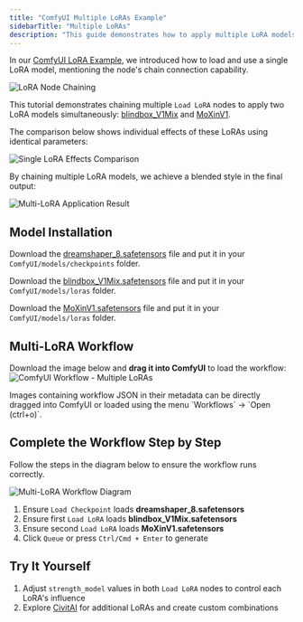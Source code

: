 ```yaml
---
title: "ComfyUI Multiple LoRAs Example"
sidebarTitle: "Multiple LoRAs"
description: "This guide demonstrates how to apply multiple LoRA models simultaneously in ComfyUI"
---
```


In our [ComfyUI LoRA Example](/tutorials/basic/lora), we introduced how to load and use a single LoRA model, mentioning the node's chain connection capability.

![LoRA Node Chaining](/images/tutorial/basic/lora/chain_link.png)

This tutorial demonstrates chaining multiple `Load LoRA` nodes to apply two LoRA models simultaneously: [blindbox_V1Mix](https://civitai.com/models/25995?modelVersionId=32988) and [MoXinV1](https://civitai.com/models/12597?modelVersionId=14856).

The comparison below shows individual effects of these LoRAs using identical parameters:

![Single LoRA Effects Comparison](/images/tutorial/basic/multiple_loras/compare.png)

By chaining multiple LoRA models, we achieve a blended style in the final output:

![Multi-LoRA Application Result](/images/tutorial/basic/multiple_loras/multiple_loras.png)

## Model Installation

Download the [dreamshaper_8.safetensors](https://civitai.com/api/download/models/128713?type=Model&format=SafeTensor&size=pruned&fp=fp16) file and put it in your `ComfyUI/models/checkpoints` folder.

Download the [blindbox_V1Mix.safetensors](https://civitai.com/api/download/models/32988?type=Model&format=SafeTensor&size=full&fp=fp16) file and put it in your `ComfyUI/models/loras` folder.

Download the [MoXinV1.safetensors](https://civitai.com/api/download/models/14856?type=Model&format=SafeTensor&size=full&fp=fp16) file and put it in your `ComfyUI/models/loras` folder.

## Multi-LoRA Workflow

Download the image below and **drag it into ComfyUI** to load the workflow:
![ComfyUI Workflow - Multiple LoRAs](https://raw.githubusercontent.com/Comfy-Org/example_workflows/refs/heads/main/multiple_loras.png)


<Tip>
Images containing workflow JSON in their metadata can be directly dragged into ComfyUI or loaded using the menu `Workflows` -> `Open (ctrl+o)`.
</Tip>

## Complete the Workflow Step by Step

Follow the steps in the diagram below to ensure the workflow runs correctly.

![Multi-LoRA Workflow Diagram](/images/tutorial/basic/multiple_loras/flow_diagram.png)

1. Ensure `Load Checkpoint` loads  **dreamshaper_8.safetensors**
2. Ensure first `Load LoRA` loads **blindbox_V1Mix.safetensors**
3. Ensure second `Load LoRA` loads **MoXinV1.safetensors**
4. Click `Queue` or press `Ctrl/Cmd + Enter` to generate

## Try It Yourself

1. Adjust `strength_model` values in both `Load LoRA` nodes to control each LoRA's influence
2. Explore [CivitAI](https://civitai.com/models) for additional LoRAs and create custom combinations